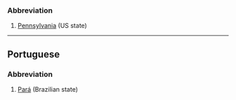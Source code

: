 ===Abbreviation===
#[[Pennsylvania]] (US state)
----
==Portuguese==
===Abbreviation===
#[[Pará]] (Brazilian state)